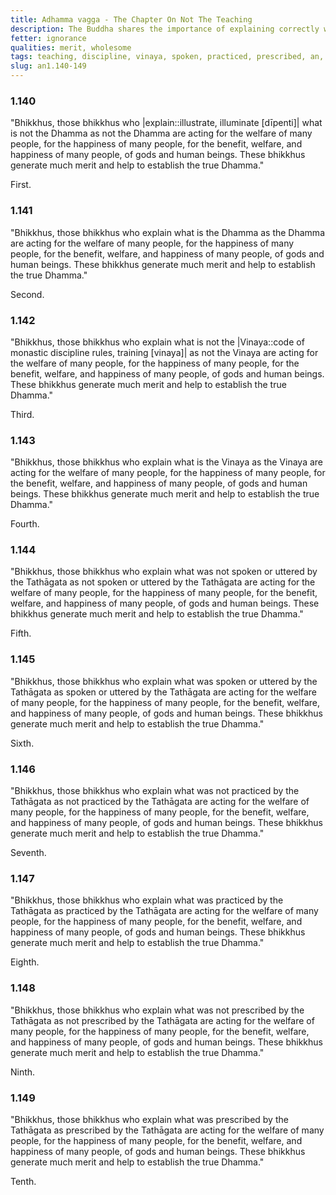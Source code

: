 ```yaml
---
title: Adhamma vagga - The Chapter On Not The Teaching
description: The Buddha shares the importance of explaining correctly what is not the Dhamma, Vinaya, spoken or uttered, practiced, and prescribed by the Tathāgata.
fetter: ignorance
qualities: merit, wholesome
tags: teaching, discipline, vinaya, spoken, practiced, prescribed, an, an1
slug: an1.140-149
---
```


### 1.140

"Bhikkhus, those bhikkhus who |explain::illustrate, illuminate [dīpenti]| what is not the Dhamma as not the Dhamma are acting for the welfare of many people, for the happiness of many people, for the benefit, welfare, and happiness of many people, of gods and human beings. These bhikkhus generate much merit and help to establish the true Dhamma."

First.

### 1.141

"Bhikkhus, those bhikkhus who explain what is the Dhamma as the Dhamma are acting for the welfare of many people, for the happiness of many people, for the benefit, welfare, and happiness of many people, of gods and human beings. These bhikkhus generate much merit and help to establish the true Dhamma."

Second.

### 1.142

"Bhikkhus, those bhikkhus who explain what is not the |Vinaya::code of monastic discipline rules, training [vinaya]| as not the Vinaya are acting for the welfare of many people, for the happiness of many people, for the benefit, welfare, and happiness of many people, of gods and human beings. These bhikkhus generate much merit and help to establish the true Dhamma."

Third.

### 1.143

"Bhikkhus, those bhikkhus who explain what is the Vinaya as the Vinaya are acting for the welfare of many people, for the happiness of many people, for the benefit, welfare, and happiness of many people, of gods and human beings. These bhikkhus generate much merit and help to establish the true Dhamma."

Fourth.

### 1.144

"Bhikkhus, those bhikkhus who explain what was not spoken or uttered by the Tathāgata as not spoken or uttered by the Tathāgata are acting for the welfare of many people, for the happiness of many people, for the benefit, welfare, and happiness of many people, of gods and human beings. These bhikkhus generate much merit and help to establish the true Dhamma."

Fifth.

### 1.145

"Bhikkhus, those bhikkhus who explain what was spoken or uttered by the Tathāgata as spoken or uttered by the Tathāgata are acting for the welfare of many people, for the happiness of many people, for the benefit, welfare, and happiness of many people, of gods and human beings. These bhikkhus generate much merit and help to establish the true Dhamma."

Sixth.

### 1.146

"Bhikkhus, those bhikkhus who explain what was not practiced by the Tathāgata as not practiced by the Tathāgata are acting for the welfare of many people, for the happiness of many people, for the benefit, welfare, and happiness of many people, of gods and human beings. These bhikkhus generate much merit and help to establish the true Dhamma."

Seventh.

### 1.147

"Bhikkhus, those bhikkhus who explain what was practiced by the Tathāgata as practiced by the Tathāgata are acting for the welfare of many people, for the happiness of many people, for the benefit, welfare, and happiness of many people, of gods and human beings. These bhikkhus generate much merit and help to establish the true Dhamma."

Eighth.

### 1.148

"Bhikkhus, those bhikkhus who explain what was not prescribed by the Tathāgata as not prescribed by the Tathāgata are acting for the welfare of many people, for the happiness of many people, for the benefit, welfare, and happiness of many people, of gods and human beings. These bhikkhus generate much merit and help to establish the true Dhamma."

Ninth.

### 1.149

"Bhikkhus, those bhikkhus who explain what was prescribed by the Tathāgata as prescribed by the Tathāgata are acting for the welfare of many people, for the happiness of many people, for the benefit, welfare, and happiness of many people, of gods and human beings. These bhikkhus generate much merit and help to establish the true Dhamma."

Tenth.